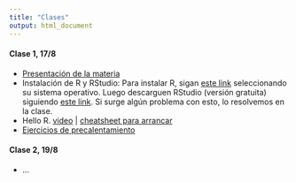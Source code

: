 ```yaml
---
title: "Clases"
output: html_document
---
```

  
#### Clase 1, 17/8

* [Presentación de la materia](https://github.com/guillermosolovey/laboratoriodedatos2021-2C/blob/master/docs/NotebooksTeoricas/Presentacion.pdf)
* Instalación de R y RStudio: Para instalar R, sigan [este link](http://mirror.fcaglp.unlp.edu.ar/CRAN/) seleccionando su sistema operativo. Luego descarguen RStudio (versión gratuita) siguiendo [este link](https://www.rstudio.com/products/rstudio/download/#download). Si surge algún problema con esto, lo resolvemos en la clase. 
* Hello R. [video](https://youtube.com/playlist?list=PLq-WhOVzhK9yqiDESHs1x4zjUCDtQtWtp)  | [cheatsheet para arrancar](./docs/NotebooksTeoricas/HelloR/notebook_HelloR.nb.html) 
* [Ejercicios de precalentamiento](docs/TrabajosPracticos/HelloR/ejercicios_HelloR.nb.html)


#### Clase 2, 19/8

* ...

